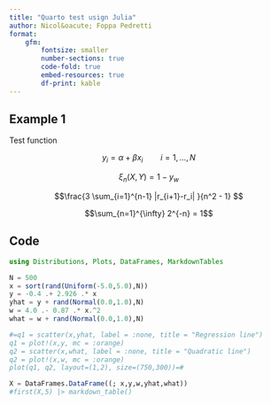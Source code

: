 ```yaml
---
title: "Quarto test usign Julia"
author: Nicol&oacute; Foppa Pedretti
format: 
    gfm:
        fontsize: smaller
        number-sections: true
        code-fold: true
        embed-resources: true
        df-print: kable
---
```


## Example 1

Test function

$$y_i = \alpha + \beta x_i \qquad i = 1,\ldots,N$$

$$ \xi_n(X,Y) = 1 - y_w $$

$$\frac{3 \sum_{i=1}^{n-1} |r_{i+1}-r_i| }{n^2 - 1} $$

$$\sum_{n=1}^{\infty} 2^{-n} = 1$$

## Code 

```julia
using Distributions, Plots, DataFrames, MarkdownTables

N = 500
x = sort(rand(Uniform(-5.0,5.0),N))
y = -0.4 .+ 2.926 .* x 
yhat = y + rand(Normal(0.0,1.0),N)
w = 4.0 .- 0.87 .* x.^2 
what = w + rand(Normal(0.0,1.0),N)

#=q1 = scatter(x,yhat, label = :none, title = "Regression line")
q1 = plot!(x,y, mc = :orange)
q2 = scatter(x,what, label = :none, title = "Quadratic line")
q2 = plot!(x,w, mc = :orange)
plot(q1, q2, layout=(1,2), size=(750,300))=#

X = DataFrames.DataFrame((; x,y,w,yhat,what))
#first(X,5) |> markdown_table()
```

